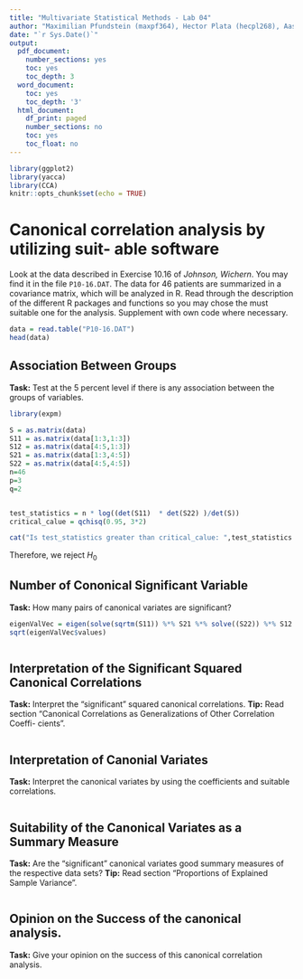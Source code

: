 ```yaml
---
title: "Multivariate Statistical Methods - Lab 04"
author: "Maximilian Pfundstein (maxpf364), Hector Plata (hecpl268), Aashana Nijhawan(aasni448), Lakshidaa Saigiridharan (laksa656)"
date: "`r Sys.Date()`"
output:
  pdf_document:
    number_sections: yes
    toc: yes
    toc_depth: 3
  word_document:
    toc: yes
    toc_depth: '3'
  html_document:
    df_print: paged
    number_sections: no
    toc: yes
    toc_float: no
---
```


```r
library(ggplot2)
library(yacca)
library(CCA)
knitr::opts_chunk$set(echo = TRUE)
```

# Canonical correlation analysis by utilizing suit- able software

Look at the data described in Exercise $10.16$ of *Johnson, Wichern*. You may find it in the file `P10-16.DAT`. The data for 46 patients are summarized in a covariance matrix, which will be analyzed in R. Read through the description of the different R packages and functions so you may chose the must suitable one for the analysis. Supplement with own code where necessary.

```r

data = read.table("P10-16.DAT")
head(data)

```


## Association Between Groups

**Task:** Test at the 5 percent level if there is any association between the groups of variables.

```r
library(expm)

S = as.matrix(data)
S11 = as.matrix(data[1:3,1:3])
S12 = as.matrix(data[4:5,1:3])
S21 = as.matrix(data[1:3,4:5])
S22 = as.matrix(data[4:5,4:5])
n=46
p=3
q=2


test_statistics = n * log((det(S11)  * det(S22) )/det(S))
critical_calue = qchisq(0.95, 3*2)

cat("Is test_statistics greater than critical_calue: ",test_statistics > critical_calue)

```

Therefore, we reject $H_0$


## Number of Cononical Significant Variable

**Task:** How many pairs of canonical variates are significant?

```r


eigenValVec = eigen(solve(sqrtm(S11)) %*% S21 %*% solve((S22)) %*% S12 %*% solve(sqrtm(S11)))
sqrt(eigenValVec$values)



```


## Interpretation of the Significant Squared Canonical Correlations

**Task:** Interpret the “significant” squared canonical correlations.
**Tip:** Read section “Canonical Correlations as Generalizations of Other Correlation Coeffi- cients”.

```r

```


## Interpretation of Canonial Variates

**Task:** Interpret the canonical variates by using the coefficients and suitable correlations.

```r

```


## Suitability of the Canonical Variates as a Summary Measure

**Task:** Are the “significant” canonical variates good summary measures of the respective data sets?
**Tip:** Read section “Proportions of Explained Sample Variance”.

```r

```


## Opinion on the Success of the canonical analysis.

**Task:** Give your opinion on the success of this canonical correlation analysis.

```r

```

